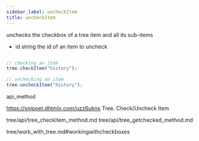 ```yaml
---
sidebar_label: uncheckItem
title: uncheckItem
---
```



          


<Short>
 unchecks the checkbox of a tree item and all its sub-items



</Short>



- id 	string		the id of an item to uncheck



~~~js

// checking an item
tree.checkItem("history");

// unchecking an item 
tree.uncheckItem("history");


~~~
 api_method

<Descr>



</Descr>


 https://snippet.dhtmlx.com/uzz6uknx	Tree. Check/Uncheck Item


tree/api/tree_checkitem_method.md
tree/api/tree_getchecked_method.md



 tree/work_with_tree.md#workingwithcheckboxes

